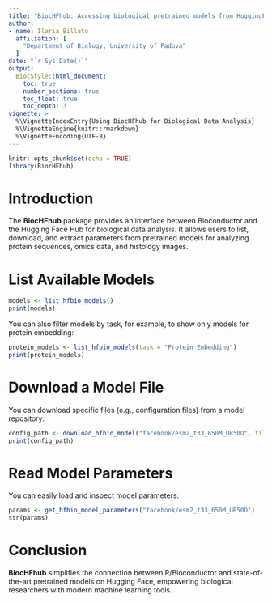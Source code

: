 ```yaml
---
title: "BiocHFhub: Accessing biological pretrained models from HuggingFace"
author:
- name: Ilaria Billato
  affiliation: [
    "Department of Biology, University of Padova"
  ]
date: "`r Sys.Date()`"
output:
  BiocStyle::html_document:
    toc: true
    number_sections: true
    toc_float: true
    toc_depth: 3
vignette: >
  %\VignetteIndexEntry{Using BiocHFhub for Biological Data Analysis}
  %\VignetteEngine{knitr::rmarkdown}
  %\VignetteEncoding{UTF-8}
---
```


```r
knitr::opts_chunk$set(echo = TRUE)
library(BiocHFhub)
```

# Introduction

The **BiocHFhub** package provides an interface between Bioconductor and the Hugging Face Hub for biological data analysis. 
It allows users to list, download, and extract parameters from pretrained models for analyzing protein sequences, omics data, and histology images.

# List Available Models

```r
models <- list_hfbio_models()
print(models)
```

You can also filter models by task, for example, to show only models for protein embedding:

```r
protein_models <- list_hfbio_models(task = "Protein Embedding")
print(protein_models)
```

# Download a Model File

You can download specific files (e.g., configuration files) from a model repository:

```r
config_path <- download_hfbio_model("facebook/esm2_t33_650M_UR50D", filename = "config.json")
print(config_path)
```

# Read Model Parameters

You can easily load and inspect model parameters:

```r
params <- get_hfbio_model_parameters("facebook/esm2_t33_650M_UR50D")
str(params)
```

# Conclusion

**BiocHFhub** simplifies the connection between R/Bioconductor and state-of-the-art pretrained models on Hugging Face, empowering biological researchers with modern machine learning tools.

